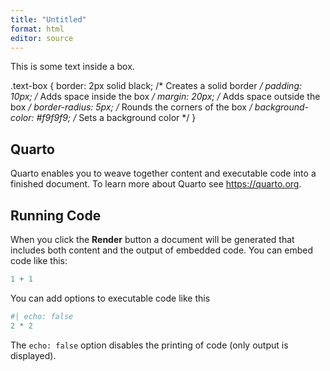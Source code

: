 ```yaml
---
title: "Untitled"
format: html
editor: source
---
```

<div class="text-box">This is some text inside a box.</div>

.text-box {
  border: 2px solid black; /* Creates a solid border */
  padding: 10px;          /* Adds space inside the box */
  margin: 20px;          /* Adds space outside the box */
  border-radius: 5px;    /* Rounds the corners of the box */
  background-color: #f9f9f9; /* Sets a background color */
}

## Quarto

Quarto enables you to weave together content and executable code into a finished document. To learn more about Quarto see <https://quarto.org>.

## Running Code

When you click the **Render** button a document will be generated that includes both content and the output of embedded code. You can embed code like this:

```r
1 + 1
```

You can add options to executable code like this

```r
#| echo: false
2 * 2
```

The `echo: false` option disables the printing of code (only output is displayed).
